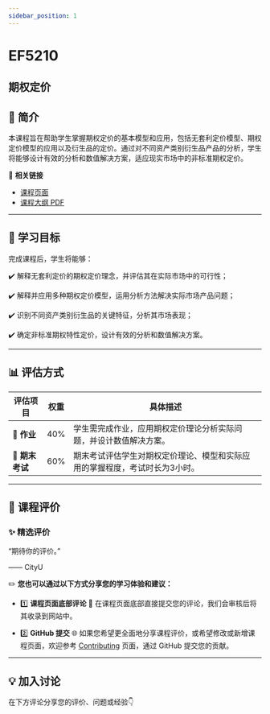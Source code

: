 ```yaml
---
sidebar_position: 1
---
```


# EF5210
## 期权定价

## **📘 简介**
本课程旨在帮助学生掌握期权定价的基本模型和应用，包括无套利定价模型、期权定价模型的应用以及衍生品的定价。通过对不同资产类别衍生品产品的分析，学生将能够设计有效的分析和数值解决方案，适应现实市场中的非标准期权定价。

🔗 **相关链接**
- [课程页面](https://www.cityu.edu.hk/catalogue/pg/202425/course/EF5210.htm)
- [课程大纲 PDF](https://www.cityu.edu.hk/catalogue/pg/202425/course/EF5210.pdf)

---

## **🎯 学习目标**

完成课程后，学生将能够：

✔️ 解释无套利定价的期权定价理念，并评估其在实际市场中的可行性；

✔️ 解释并应用多种期权定价模型，运用分析方法解决实际市场产品问题；

✔️ 识别不同资产类别衍生品的关键特征，分析其市场表现；

✔️ 确定非标准期权特性定价，设计有效的分析和数值解决方案。

---

## **📊 评估方式**

| **评估项目**          | **权重** | **具体描述**                                                                                       |
|----------------------|---------|---------------------------------------------------------------------------------------------------|
| **📄 作业**           | 40%     | 学生需完成作业，应用期权定价理论分析实际问题，并设计数值解决方案。                               |
| **📝 期末考试**       | 60%     | 期末考试评估学生对期权定价理论、模型和实际应用的掌握程度，考试时长为3小时。                    |

---

## **💬 课程评价**

### ✨ **精选评价**
<div className={commentStyles.commentBox}>
    <p className={commentStyles.commentText}>
        “期待你的评价。”
    </p>
    <p className={commentStyles.commentAuthor}>—— CityU</p>
</div>

✏️ **您也可以通过以下方式分享您的学习体验和建议：**

- 1️⃣ **课程页面底部评论**
💬 在课程页面底部直接提交您的评论，我们会审核后将其收录到网站中。

- 2️⃣ **GitHub 提交**
🌐 如果您希望更全面地分享课程评价，或希望修改或新增课程页面，欢迎参考 [Contributing](/contributing) 页面，通过 GitHub 提交您的贡献。



---

## **💡 加入讨论**

在下方评论分享您的评价、问题或经验👇
<Utterances />
